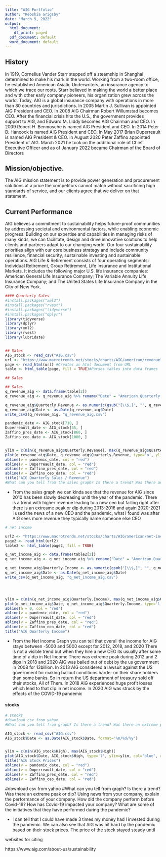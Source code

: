 ---
title: "AIG Portfolio"
author: "Keoshia Grigsby"
date: "March 9, 2022"
output:
  html_document:
    df_print: paged
  pdf_document: default
  word_document: default
---

## History

In 1919, Cornelius Vander Starr stepped off a steamship in Shanghai determined to make his mark in the world. Working from a two-room office, he established American Asiatic Underwriters, an insurance agency to which we trace our roots. Starr believed in making the world a better place and with other early company pioneers, his organization grew across the world. Today, AIG is a global insurance company with operations in more than 80 countries and jurisdictions. In 2005 Martin J. Sullivan is appointed AIG President and CEO. In 2008 AIG Chairman Robert Willumstad becomes CEO. After the financial crisis hits the U.S., the government provides support to AIG, and Edward M. Liddy becomes AIG Chairman and CEO. In 2009 Robert H. Benmosche is named AIG President and CEO. In 2014 Peter D. Hancock is named AIG President and CEO.  In May 2017 Brian Duperreault is named AIG President & CEO. In August 2020 Peter Zaffino appointed President of AIG. March 2021 he took on the additional role of Chief Executive Officer and as of January 2022 became Chairman of the Board of Directors

## Mission/objective. 
The AIG mission statement is to provide power generation and procurement solutions at a price the competitors cannot match without sacrificing high standards of service, and our clients agree that we deliver on that statement.

## Current Performance
AIG believes a commitment to sustainability helps future-proof communities by addressing societal and environmental factors, while enabling economic progress. Building on our expertise and capabilities in managing risks of many kinds, we can facilitate, design and drive innovative solutions to help clients and partners adapt to our changing world. Our four sustainability priorities align with our core business strategy and include community resilience, financial security, sustainable investing and sustainable operations. 
AIG Life & Retirement consists of four operating segments: Individual Retirement, Group Retirement, Life Insurance and Institutional Markets. It includes the following major U.S. life insurance companies: American General Life Insurance Company; The Variable Annuity Life Insurance Company; and The United States Life Insurance Company in the City of New York.






```{r echo=FALSE, message=FALSE, warning=FALSE, paged.print=TRUE}
#### Quarterly Sales 
#install.packages("xml2")
#install.packages("rvest")
#install.packages("tidyverse")
#install.packages("dplyr")
library(tidyverse)
library(dplyr)
library(xml2)
library(rvest)
library(lubridate)


## Sales 
AIG_stock <- read_csv("AIG.csv")
url <- "https://www.macrotrends.net/stocks/charts/AIG/american/revenue"
page <- read_html(url) #Creates an html document from URL
table <- html_table(page, fill = TRUE)#Parses tables into data frames

## Sales 

## Sales 
q_revenue_aig <- data.frame(table[2])
q_revenue_aig <- q_revenue_aig %>% rename("Date" = "American.Quarterly.Revenue.Millions.of.US...","Quarterly.Revenue" = "American.Quarterly.Revenue.Millions.of.US....1")

q_revenue_aig$Quarterly.Revenue <- as.numeric(gsub("[\\$,]", "", q_revenue_aig$Quarterly.Revenue))
q_revenue_aig$Date <- as.Date(q_revenue_aig$Date)
write_csv2(q_revenue_aig, "q_revenue_aig.csv")

pandemic_date <- AIG_stock[710, ]
Duperreault_date <- AIG_stock[35, ]
Zaffino_pres_date <- AIG_stock[860, ]
Zaffino_ceo_date <- AIG_stock[1000, ]


ylim = c(min(q_revenue_aig$Quarterly.Revenue), max(q_revenue_aig$Quarterly.Revenue))
plot(q_revenue_aig$Date, q_revenue_aig$Quarterly.Revenue, type='o', ylim=ylim, col="blue", xlab='Date', ylab='Revenue', lwd=2,frame.plot = TRUE)
abline(v = pandemic_date, col = "red")
abline(v = Duperreault_date, col = "red")
abline(v = Zaffino_pres_date, col = "red")
abline(v = Zaffino_ceo_date, col = "red")
title("AIG Quarterly Sales / Revenue")
#What can you tell from the sales graph? Is there a trend? Was there an extreme peak or dip? Using news fromyour company, explain the performance of your company.

```
* From the sales graph we can kinda see that the revenue for AIG since 2010 has been slowly decreasing unitl the year of the pandemic.
There is a trend with higher revenue leading to a new ceo but falling right after
there is an extreame peak or dip during 2013-2016 and again 2020-2021
I used the news of a new CEO and the pandemic, what I found was after AIG sees more revenue they typically name someone else CEO 



```{r echo=FALSE, message=FALSE, warning=FALSE, paged.print=TRUE}



# net income 

url2 <- "https://www.macrotrends.net/stocks/charts/AIG/american/net-income"
page2 <- read_html(url2)
table2 <- html_table(page2, fill = TRUE)

q_net_income_aig <- data.frame(table2[2])
q_net_income_aig <- q_net_income_aig %>% rename("Date" = "American.Quarterly.Net.Income.Millions.of.US...", "Quarterly.Income" = "American.Quarterly.Net.Income.Millions.of.US....1")

q_net_income_aig$Quarterly.Income <- as.numeric(gsub("[\\$,]", "", q_net_income_aig$Quarterly.Income))
q_net_income_aig$Date <- as.Date(q_net_income_aig$Date)
write_csv(q_net_income_aig, "q_net_income_aig.csv")




ylim = c(min(q_net_income_aig$Quarterly.Income), max(q_net_income_aig$Quarterly.Income))
plot(q_net_income_aig$Date, q_net_income_aig$Quarterly.Income, type='l', ylim=ylim, col="blue", xlab='Date', ylab='Net Income', lwd=2,frame.plot = TRUE)
abline(h = 0, col = "red")
abline(v = pandemic_date, col = "red")
abline(v = Duperreault_date, col = "red")
abline(v = Zaffino_pres_date, col = "red")
abline(v = Zaffino_ceo_date, col = "red")
title("AIG Quarterly Income")

```

* From the Net Income Graph you can tell that overall the income for AIG stays between -5000 and 5000 except for 2012, 2018, and 2020
There is not a visible trend but when they hire a new CEO its usually after some time of a dip in Net Income
There was extreme peak during 2012 and 2 dips in 2018 and 2020
AIG was bailed out of debt by the us government in 2008 for 13billion. In 2013 AIG considered a lawsuit against the US government for making bailout conditions harder on their share holders than some banks. So in return the US department of treasury sold off their stocks, All of Them. 
In 2018 AIG experienced huge profit losses which lead to that dip in net income.
In 2020 AIG was struck by the effects of the COVID-19 pandemic


#### stocks 

```{r echo=FALSE, message=FALSE, warning=FALSE, paged.print=TRUE}


# stocks 
#download csv from yahoo
#What can you tell from graph? Is there a trend? Was there an extreme peak or dip? Using news from your company, explain the performance of your company. How did the company perform before Covid-19? How has Covid-19 impacted your company? What are some of the initiatives that they have performed during the pandemic?

AIG_stock <- read_csv("AIG.csv")
AIG_stock$Date <- as.Date(AIG_stock$Date, format='%m/%d/%y')


ylim = c(min(AIG_stock$High), max(AIG_stock$High))
plot(AIG_stock$Date, AIG_stock$High, type='l', ylim=ylim, col="blue", xlab='Date', ylab='Price ', lwd=2,frame.plot = FALSE)
title("AIG Stock Prices")
abline(v = pandemic_date, col = "red")
abline(v = Duperreault_date, col = "red")
abline(v = Zaffino_pres_date, col = "red")
abline(v = Zaffino_ceo_date, col = "red")

```

#download csv from yahoo
#What can you tell from graph? Is there a trend? Was there an extreme peak or dip? Using news from your company, explain the performance of your company. How did the company perform before Covid-19? How has Covid-19 impacted your company? What are some of the initiatives that they have performed during the pandemic?

* I can tell that I could have made 3 times my money had I invested during the pandemic. We can also see that AIG was hit hard by the pandemic based on their stock prices. The price of the stock stayed steady until 

websites for citing 

https://www.aig.com/about-us/sustainability
